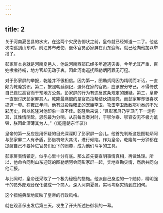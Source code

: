 ```yaml
---
---
---
```

title: 2
---



关于河南夏邑县的水灾，在这两个灾民告御状之前，皇帝就已经知道一二了。他这次南巡到山东时，前江苏布政使、退休官员彭家屏在山东迎驾，就已经向他加以举报了。

彭家屏本身就是河南夏邑人，他说河南西部已经多年遭遇灾害，今年尤其严重，百姓嗷嗷待哺，地方官却无动于衷。因此河南巡抚图勒炳阿罪无可逭。

对于彭家屏的举报，乾隆并不很相信。因为第一，图勒炳阿因为精明而听话，一直颇为乾隆赏识。第二，按照朝廷纲纪，退休在家的官员，应该安分守己，不得倚仗自己做过高官而干预地方公务。彭家屏的行为有违反这条规定的嫌疑。第三，皇帝一直很讨厌彭家屏其人。乾隆最痛恨的是官员拉帮结伙搞朋党，而彭家屏却很喜欢搞这一套。在雍正年间，他有过投靠雍正的宠臣李卫，攻击李卫政敌鄂尔泰的不光彩历史，所以乾隆对他印象一直不佳。乾隆后来说：“且彭家屏乃李卫门下一走狗耳，其性情阴鸷，恩怨最为分明。从前每当奏对时，于鄂尔泰、鄂容安无不极力诋毁，朕因此深薄其为人。”（《乾隆朝东华录》）

皇帝的第一反应是用怀疑的目光深深盯了彭家屏一会儿。他首先判断这是图勒炳阿与彭家屏二人有矛盾，彭借机夸大其词，进行倾陷。作为皇帝，乾隆每一分钟都在提醒自己不要掉进官员们设下的圈套，成为他们斗争的工具。

彭家屏表情镇定，似乎心里十分有底。那么首先要查明事情真相，再做处理。所以，他命令同到山东迎驾的图勒炳阿会同彭家屏一起，实地查勘灾情，然后共同向他汇报。

与此同时，皇帝还采取了一个极为秘密的措施。他派自己身边的一个随侍，精明强干的员外郎观音保化装成一个商人，深入河南夏邑，实地考察灾情到底如何。

这个措施典型地反映了皇帝的行政风格。

就在观音保出发后第三天，发生了开头所述告御状的一幕。